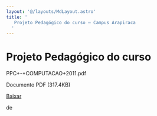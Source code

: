 ```yaml
---
layout: '@/layouts/MdLayout.astro'
title: '
   Projeto Pedagógico do curso — Campus Arapiraca
  '
---
```




Projeto Pedagógico do curso
===========================











 PPC+-+COMPUTACAO+2011.pdf
   

 Documento PDF
 (317.4KB)
 

[Baixar](https://arapiraca.ufal.br/graduacao/ciencia-da-computacao/documentos/projeto-pedagogico/projeto-pedagogico-2011/ppc-computacao-2011.pdf/@@download/file/PPC+-+COMPUTACAO+2011.pdf) 



























 de
 

















